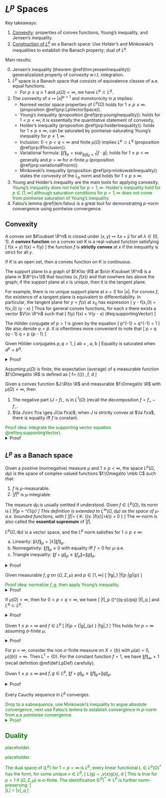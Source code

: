 # $L^p$ Spaces 

Key takeaways: 

1. [Convexity](#convexAnalysis): 
    properties of convex functions, Young's inequality, 
    and Jensen's inequality. 
2. [Construction of $L^p$](#LpSpace) as a Banach space:
    Use Holder's and Minkowski's inequalities to 
    establish the Banach property; dual of $L^p$. 

Main results: 

0. Jensen's inequality (theorem \@ref(thm:jensenInequality)): 
    generalizalized property of convexity w.r.t. integration. 
1. $L^p$ space is a Banach space that consists of 
    equivalence classes of a.e. equal functions. 
    - For $p\geq q\geq 1$ and $\mu(\Omega)<\infty$, we have 
        $L^{p} \subset L^q$. 
2. The convexity of $x\mapsto |x|^{p>1}$ and monotonicity in $p$ 
    implies: 
    - Normed vector space properties of $L^p(\Omega)$ holds for $1\leq p\leq \infty$. 
    (proposition \@ref(prp:LpVectorSpace)). 
    - Young's inequality (proposition \@ref(prp:youngInequality)): 
        holds for $1<p<\infty$; it is essentially the quantitative statement of 
        convexity, 
    - Holder's inequality (proposition \@ref(prp:holderInequality)): 
        holds for $1\leq p\leq \infty$, can be saturated by pointwise-saturating 
        Young's inequality for $p\neq 1, \infty$. 
    - Inclusion: $0<p<q<\infty$ and finite $\mu(\Omega)$ implies $L^p \supset L^q$ 
    (proposition \@ref(prp:lPInclusion)). 
    - Variational formula: $\|f\|_p = \sup_{\|g\|_{\bar p}\leq 1} |f\cdot g|$; 
    holds for $1\leq p < \infty$ generally and $p=\infty$ for 
    $\sigma$-finite $\mu$ (proposition \@ref(prp:variationalPnorm)). 
    - Minkowski's inequality (proposition \@ref(prp:minkowskiInequality)) 
        states the convexity of the $L_p$ norm and holds for $1\leq p\leq \infty$. 
3. Young and Holder's inequality are the main tools for applying convexity. 
    <span style="color:green">
    Young's inequality does not hold for $p=1, \infty$. 
    Holder's inequality hold for $p\in [1, \infty]$ 
    although saturation conditions for $p=1, \infty$ does not come from pointwise 
    saturation of Young's inequality. 
    <span>
4. Fatou's lemma \@ref(lem:fatou) is a great tool for demonstrating 
    $p$-norm convergence using pointwise convergence. 

## Convexity {#convexAnalysis -}

:::{.definition name="convex set and function"}
A convex set $K\subset \R^n$ is closed under 
$(x, y)\mapsto \lambda x + \bar y$ 
for all $\lambda \in [0, 1]$. A **convex function** 
on a convex set $K$ is a real-valued function satisfying 
\[ 
    f(\lambda x + \bar \lambda y) 
    \leq \lambda f(x) + \bar \lambda f(y)
\] 
the function $f$ is **strictly convex** at $x$ if the 
inequality is strict for all $y$. 
:::

:::{.proposition}
If $K$ is an open set, then a convex function on $K$ is continuous. 
:::

:::{.definition name="support plane"}
The support plane to a graph of $f:K\to \R$ at 
$x\in K\subset \R^n$ is a plane in $\R^{n+1}$ that 
touches $(x, f(x))$ and that nowhere lies above the graph; 
if the support plane at $x$ is unique, then it is the tangent plane. 
:::
For example, there is no unique support plane at $x=0$ for $|x|$. 
For convex $f$, the existence of a tangent plane is equivalent 
to differentiability. In particular, the tangent plane 
for $y=f(x)$ at $x_0$ has expression 
\[ 
    y - f(x_0) = \nabla f(x_0) \cdot (y - x)
\] 
Thus for general convex functions, for each $x$ there exists 
a vector $V\in \R^n$ such that 
\[ 
    f(y) \geq f(x) + V\cdot (y - x)
    (\#eq:supportingVector)
\] 

:::{.definition name="Hölder conjugate"}
The Hölder conjugate of $p>1$ is given by the equation 
\[ 
    p^{-1} + q^{-1} = 1
\] 
We also denote $q=\bar p$. 
It is oftentimes more convenient to note that 
\[ 
    p = \df q {q - 1} \iff q = \df p {p - 1}
\] 
:::

:::{.proposition #youngInequality name="Young's inequality"}
Given Hölder conjugates $p, q>1$, 
\[ 
    ab \leq \df {a^p}{p} + \df{b^q}{q}, \quad \forall a, b\geq 0
\] 
Equality is saturated when $a^p = b^q$. 
:::
<details>
<summary>Proof</summary>
Consider the convex function $f(a) = \df{a^p}{p}$. 
Its Legendre transform is 
\begin{align}
    g(b) 
    &= \sup_a \left(ab - \df {a^p}{p}\right) 
    = a_*b - \df{a_*^p}{p},\quad a_* = b^{1/(p-1)} \\ 
    &= b^{1 + 1/(p-1)} - \df 1 p b^{p/(p-1)} = b^q - \df 1 p b^q 
    = \df{b^q}{q}
\end{align}
Young's inequality follows from the variational characterization 
of the Legendre transform. 
Equality is saturated when $a=b^{1/(p-1)} \iff a^p = b^q$. 
</details>

:::{.definition name="average of a measurable function"}
Assuming $\mu(\Omega)$ is finite, the expectation (average) of 
a measurable function $f:\Omega\to \R$ is defined as 
\[ 
    \la f\ra = \df 1 {\mu(\Omega)} \int_\Omega f\, d\mu 
\] 
:::

:::{.theorem #jensenInequality name="Jensen's inequality"}
Given a convex function $J:\R\to \R$ and 
measurable $f:\Omega\to \R$ with $\mu(\Omega)<\infty$, then 

1. The negative part $(J\circ f)_-$ is in $L^1(\Omega)$ 
    (recall the decomposition $f=f_+ - f_-$. 
2. $\la J\circ f\ra \geq J(\la f\ra)$; when $J$ is strictly 
convex at $\la f\ra$, there is equality iff $f$ is constant. 
:::
<span style="color:green">
Proof idea: integrate the supporting 
vector equation \@ref(eq:supportingVector). 
</span>
<details>
<summary>Proof</summary>
Fixing $\la f\ra$, there exists a constant $V\in \R$ 
such that 
\[ 
    J(\forall t)\geq J(\la f\ra) + V(t - \la f\ra)
    (\#eq:convexity) 
\] 
This bounds the negative component (but not the positive one!) 
\[ 
    [J\circ f]_-(x) \leq |J(\la f\ra)| + |V||\la f\ra| + |V| |f(x)| 
\] 
using $\mu(\Omega)<\infty$, this bounded function is integrable. 
To obtain (2), integrate \@ref(eq:convexity) for all $t=f(x)$ 
\[ 
    \la J \circ f\ra \geq J(\la f\ra) - V \la f\ra + V\la f\ra 
\] 
with $J$ strictly convex, the inequality is saturated 
when $\la J\circ f\ra = J(\la f\ra)$. 
</details>

## $L^p$ as a Banach space {#LpSpace -}

:::{.definition #LpDef name="Lp space, norm"}
Given a positive (nonnegative) measure 
$\mu$ and $1\leq p<\infty$, the space 
$L^p(\Omega, d\mu)$
is the space of complex-valued functions $f:\Omega\to \mbb C$ 
such that: 

1. $f$ is $\mu$-measurable. 
2. $|f|^p$ is $\mu$-integrable. 

The measure $d\mu$ is usually omitted if understood. 
Given $f\in L^p(\Omega)$, its norm is 
\[ 
    \|f\|_p = \left[\int_\Omega |f(x)|^p \mu(dx)\right]^{1/p}
\] 
This definition is extended to $L^\infty(\Omega, d\mu)$ 
as the space of $\mu$-a.e. bounded functions, with 
\[ 
    \|f\|_\infty = \inf \{
        K: \mu(\{x\in \Omega: |f(x)|>k\}) = 0
    \}
\] 
The $\infty$-norm is also called the **essential supremum** 
of $|f|$. 
:::

:::{.proposition #LpVectorSpace name="normed vector space"}
$L^p(\Omega, d\mu)$ is a vector space, and the $L^p$ norm satisfies
for $1\leq p\leq \infty$:  

a. Linearity: $\|\lambda f\|_p = |\lambda| \|f\|_p$. 
b. Nonnegativity: $\|f\|_p\geq 0$ with equality iff $f=0$ for $\mu$-a.e. 
c. Triangle inequality: $\|f+g\|_p \leq \|f_p\| + \|g\|_p$. 
:::

<details>
<summary>Proof</summary>

- Vector space properties: closure under scalar multiplication is apparant. 
    Closure under addition follows from the convexity of $|x|^p$. 
    \[ 
        \left\|\df{\alpha + \beta}{2}\right\|^p \leq \df{|\alpha|^p + |\beta|^p}{2}
    \] 
    which follows from the convexity of $|x|^p$. 
- Norm properties: linearity follows from definition. 
    For nonnegativity, 
    $\|f\|_p = 0 \iff \|f^p\|_1 = 0 \iff f=0$, where the second and 
    third equalities are to be understood as $\mu$-a.e. 
    Triangle inequality is proved by Minkowski's inequality \@ref(thm:Minkowski). 
</details>

:::{.proposition #holderInequality name="Hölder's inequality"}
Given measurable $f, g$ on $(\Omega, \Sigma, \mu)$ and $p\in [1, \infty]$
\[ 
    \|fg\|_1 \leq \|f\|_p \|g\|_{\bar p}
\] 
:::
<span style="color:green">
Proof idea: normalize $f, g$, then apply Young's inequality. 
</span>
<details>
<summary>Proof</summary>
The cases $p=1$ or $\infty$ is straightforward, so consider $p>1$. 
Consider the nontrivial case where 
$0< \|f\|_p, \|g\|_{\bar p} < \infty$. 
First assume $\|f||_p = \|g\|_{\bar p}=1$, then 
using Young's inequality (proposition \@ref(prp:youngInequality)): 
\begin{align}
    \int |fg|\, d\mu  
    &\leq \int \df 1 p |f|^p + \df 1 {\bar p} \|g\|^{\bar p}\, d\mu 
    = \df 1 {p} + \df 1 {\bar p} = 1
\end{align}
This completes the proof in the special case; for unnormalized 
$f, g$, apply the homogeneity of the norms. 
</details>

:::{.proposition #lPInclusion}
If $\mu(\Omega)<\infty$, then for $0<p<q<\infty$, we have 
\[ 
    \|f\|_p \leq \mu(\Omega)^{(q-p)/pq} \|f\|_q
\] 
and $L^q \subset L^p$. 
:::
<details>
<summary>Proof</summary>
Apply Holder's inequality to $r=q/p>1$: 
\begin{align}
    \|f\|_p^p 
    &= \||f|^p\|_1 
    \leq \| |f|^p\|_{q/p} \|1\|_{\overline{q/p}}  
    = \|f\|_q^p \mu(\Omega)^{(q-p)/q} \\ 
    \|f\|_p 
    &\leq \mu(\Omega)^{(q-p)/pq} \|f\|_q
\end{align}
</details>

:::{.proposition #variationalPnorm name="variational formula for p-norm"}
Given $1\leq p<\infty$ and $f\in L^p$ 
\[ 
    \|f\|_p = \sup_{\|g\|_{\bar p} \leq 1} \|fg\|_1 
\] 
This holds for $p=\infty$ assuming $\sigma$-finite $\mu$. 
:::
<details>
<summary>Proof</summary>
If $\|f\|_p=0$ then both sides are zero trivially. 
The $p=1$ case holds trivially, so first consider $1 < p < \infty$, 
One side of Holder's inequality gives 
\[ 
    \left|\int fg\, d\mu \right| \leq \|fg\|_1 \leq \|f\|_p 
\] 
To prove the other direction, one can choose $\|g\|$ which 
saturates the inequality above by (1) matching the sign of $f$ 
and (2) saturate Young's inequality by $g(x)^{\bar p} = f(x)^p$. 
<span style="color:green">
Note how the converse breaks down for $p=\infty$, in which case
Holder's inequality is not implied by Young's. 
</span>
</details>

:::{.remark name="counterexample"}
For $p=\infty$, consider the non $\sigma$-finite measure 
on $X=\{b\}$ with $\mu(\emptyset)=0, \mu(\{b\})=\infty$. 
Then $L^1=\{0\}$. For the constant function $f=1$, we have 
$\|f\|_\infty = 1$ (recall definition \@ref(def:LpDef) carefully). 
:::

:::{.theorem #Minkowski name="Minkowski's inequality"}
Given $1\leq p \leq \infty$ and 
$f, g\in L^p$, $\|f+g\|_p \leq \|f\|_p + \|g\|_p$. 
:::
<details>
<summary>Proof</summary>
For arbitrary $h\in L^{\bar p}$ with $\|h\|_{\bar p}\leq 1$, we have 
\[ 
    \left|\int (f+g) h\, d\mu \right| 
    \leq (\|f\|_p + \|g\|_p) \|h\|_{\bar p} \leq \|f\|_p + \|g\|_p
\] 
Take supremum over $h$ and invoke the variational formula 
(proposition \@ref(prp:variationalPnorm)) to obtain the desired result. 
</details>

:::{.proposition #LpBanach name="Lp is a Banach space"}
Every Cauchy sequence in $L^p$ converges. 
:::
<span style="color:green">
Drop to a subsequence, use Minkowski's inequality 
to argue absolute convergence, next use Fatou's lemma 
to establish convergence in $p$-norm from a.e pointwise convergence. 
<span>
<details>
<summary>Proof</summary>
First consider $1\leq p<\infty$. 
By proposition \@ref(prp:cauchySubsequence), without loss of 
generality drop to a subsequence $f_j$ (which can be defined 
inductively using the Cauchy condition) and define $f_0=0$ such that 
\[ 
    \sum_{k=1}^\infty \|f_k - f_{k-1}\|_p < \infty
\] 

1. Conditions for the dominated convergence theorem: 
    we aim to show the integrability of
    \[ 
        g_m = \sum_{k=1}^m |f_k - f_{k-1}| \to g \in L^p 
    \] 
    note that $g_m < g$. This follows by Minkowski's inequality 
    (theorem \@ref(thm:minkowskiInequality)) and the definition 
    of our subsequence we have 
    \[ 
        \|g\|_p^p = \int |g|^p\, d\mu 
        = \lim_{m\to \infty} |g_m|^p\, d\mu 
    \] 
    The second equality uses the monotone convergence 
    theorem \@ref(thm:monotoneConvergence). 
2. Next define the partial sum 
    \[ 
        f_m = \sum_{k=1}^m f_k - f_{k-1}
    \] 
    We have $|f_m| \leq g_m$, the absolute convergent 
    sequence $g_m(x)$ (for a.e. $x$)
    also implies the convergence of $f_m(x)\to f(x)$ a.e.
    Then $|f(x)|\leq g(x)\implies f\in L^p$. 
3. Finally, use Fatou's lemma \@ref(lem:fatou)
    to demonstrate convergence in $p$-norm: 
    \begin{align}
        \|f_k - f\|_p = \left(
            \int |f_k - f|^p\, d\mu 
        \right)
        \leq \liminf_{j\to \infty} \left(
            \int |f_k - f_j|^p\, d\mu 
        \right) = \liminf_{j\to \infty} \|f_k - f_j\|_p 
    \end{align}
</details>

## Duality {-}

:::{.definition name="norm of linear functional"}
placeholder. 
:::

:::{.definition name="continuity and boundedness"}
placeholder. 
:::

:::{.theorem #LpDual name="Riesz representation theorem"}
The dual space of $(L^p)$ for $1< p < \infty$ 
is $L^{\bar p}$; every linear functional $L\in L^p(\Omega)^*$ 
has the form, for some unique $v\in L^{\bar p}$, 
\[ 
    L(g) = \int_\Omega v(x)g(x)\, d\mu 
\] 
This is true for $p=1$ if $(\Omega, \Sigma, \mu)$ is $\sigma$-finite. 
The identification $(L^p)^* \cong L^{\bar p}$ is further norm-preserving: 
\[  
    \|L\| = \|v\|_q
\] 
:::